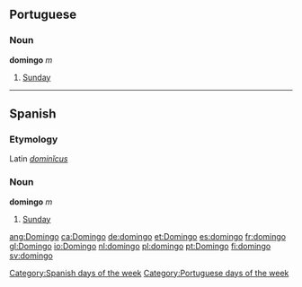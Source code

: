 == Portuguese ==
===Noun===
'''domingo''' ''m''

#[[Sunday]]

----

==Spanish==
===Etymology===
Latin ''[[dominicus|dominĭcus]]''

===Noun===
'''domingo''' ''m''

#[[Sunday]]

[[Category:Spanish days of the week]]
[[Category:Portuguese days of the week]]

[[ang:Domingo]]
[[ca:Domingo]]
[[de:domingo]]
[[et:Domingo]]
[[es:domingo]]
[[fr:domingo]]
[[gl:Domingo]]
[[io:Domingo]]
[[nl:domingo]]
[[pl:domingo]]
[[pt:Domingo]]
[[fi:domingo]]
[[sv:domingo]]